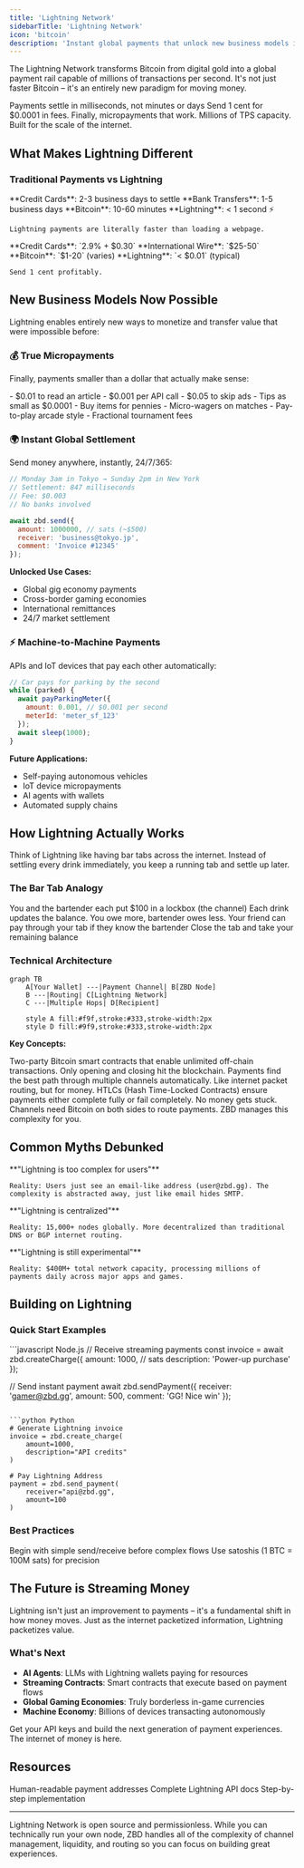 ```yaml
---
title: 'Lightning Network'
sidebarTitle: 'Lightning Network'
icon: 'bitcoin'
description: 'Instant global payments that unlock new business models impossible with traditional systems'
---
```


The Lightning Network transforms Bitcoin from digital gold into a global payment rail capable of millions of transactions per second. It's not just faster Bitcoin – it's an entirely new paradigm for moving money.

<CardGroup cols={3}>
  <Card title="Sub-second Speed" icon="bolt">
    Payments settle in milliseconds, not minutes or days
  </Card>
  <Card title="Fractional Costs" icon="coin">
    Send 1 cent for $0.0001 in fees. Finally, micropayments that work.
  </Card>
  <Card title="Internet Scale" icon="globe">
    Millions of TPS capacity. Built for the scale of the internet.
  </Card>
</CardGroup>

## What Makes Lightning Different

### Traditional Payments vs Lightning

<Tabs>
  <Tab title="Speed">
    **Credit Cards**: 2-3 business days to settle  
    **Bank Transfers**: 1-5 business days  
    **Bitcoin**: 10-60 minutes  
    **Lightning**: < 1 second ⚡
    
    Lightning payments are literally faster than loading a webpage.
  </Tab>
  <Tab title="Fees">
    **Credit Cards**: `2.9% + $0.30`  
    **International Wire**: `$25-50`  
    **Bitcoin**: `$1-20` (varies)  
    **Lightning**: `< $0.01` (typical)
    
    Send 1 cent profitably.
  </Tab>
</Tabs>

## New Business Models Now Possible

Lightning enables entirely new ways to monetize and transfer value that were impossible before:

### 💰 True Micropayments

Finally, payments smaller than a dollar that actually make sense:

<CardGroup cols={2}>
  <Card title="Content Monetization">
    - $0.01 to read an article
    - $0.001 per API call
    - $0.05 to skip ads
    - Tips as small as $0.0001
  </Card>
  <Card title="Gaming Economy">
    - Buy items for pennies
    - Micro-wagers on matches
    - Pay-to-play arcade style
    - Fractional tournament fees
  </Card>
</CardGroup>

### 🌍 Instant Global Settlement

Send money anywhere, instantly, 24/7/365:

```javascript
// Monday 3am in Tokyo → Sunday 2pm in New York
// Settlement: 847 milliseconds
// Fee: $0.003
// No banks involved

await zbd.send({
  amount: 1000000, // sats (~$500)
  receiver: 'business@tokyo.jp',
  comment: 'Invoice #12345'
});
```

**Unlocked Use Cases:**
- Global gig economy payments
- Cross-border gaming economies
- International remittances
- 24/7 market settlement

### ⚡ Machine-to-Machine Payments

APIs and IoT devices that pay each other automatically:

```javascript
// Car pays for parking by the second
while (parked) {
  await payParkingMeter({
    amount: 0.001, // $0.001 per second
    meterId: 'meter_sf_123'
  });
  await sleep(1000);
}
```

**Future Applications:**
- Self-paying autonomous vehicles
- IoT device micropayments
- AI agents with wallets
- Automated supply chains

## How Lightning Actually Works

Think of Lightning like having bar tabs across the internet. Instead of settling every drink immediately, you keep a running tab and settle up later.

### The Bar Tab Analogy

<Steps>
  <Step title="Open a Tab">
    You and the bartender each put $100 in a lockbox (the channel)
  </Step>
  <Step title="Track Changes">
    Each drink updates the balance. You owe more, bartender owes less.
  </Step>
  <Step title="Multi-Hop Magic">
    Your friend can pay through your tab if they know the bartender
  </Step>
  <Step title="Settle Anytime">
    Close the tab and take your remaining balance
  </Step>
</Steps>

### Technical Architecture

```mermaid
graph TB
    A[Your Wallet] ---|Payment Channel| B[ZBD Node]
    B ---|Routing| C[Lightning Network]
    C ---|Multiple Hops| D[Recipient]
    
    style A fill:#f9f,stroke:#333,stroke-width:2px
    style D fill:#9f9,stroke:#333,stroke-width:2px
```

**Key Concepts:**

<AccordionGroup>
  <Accordion title="Payment Channels" icon="link">
    Two-party Bitcoin smart contracts that enable unlimited off-chain transactions. Only opening and closing hit the blockchain.
  </Accordion>
  <Accordion title="Network Routing" icon="route">
    Payments find the best path through multiple channels automatically. Like internet packet routing, but for money.
  </Accordion>
  <Accordion title="Atomic Swaps" icon="atom">
    HTLCs (Hash Time-Locked Contracts) ensure payments either complete fully or fail completely. No money gets stuck.
  </Accordion>
  <Accordion title="Liquidity" icon="water">
    Channels need Bitcoin on both sides to route payments. ZBD manages this complexity for you.
  </Accordion>
</AccordionGroup>

## Common Myths Debunked

<Tabs>
  <Tab title="Myth: Complexity">
    **"Lightning is too complex for users"**
    
    Reality: Users just see an email-like address (user@zbd.gg). The complexity is abstracted away, just like email hides SMTP.
  </Tab>
  <Tab title="Myth: Centralization">
    **"Lightning is centralized"**
    
    Reality: 15,000+ nodes globally. More decentralized than traditional DNS or BGP internet routing.
  </Tab>
  <Tab title="Myth: Experimental">
    **"Lightning is still experimental"**
    
    Reality: $400M+ total network capacity, processing millions of payments daily across major apps and games.
  </Tab>
</Tabs>

## Building on Lightning

### Quick Start Examples

<CodeGroup>
```javascript Node.js
// Receive streaming payments
const invoice = await zbd.createCharge({
  amount: 1000, // sats
  description: 'Power-up purchase'
});

// Send instant payment
await zbd.sendPayment({
  receiver: 'gamer@zbd.gg',
  amount: 500,
  comment: 'GG! Nice win'
});
```

```python Python
# Generate Lightning invoice
invoice = zbd.create_charge(
    amount=1000,
    description="API credits"
)

# Pay Lightning Address  
payment = zbd.send_payment(
    receiver="api@zbd.gg",
    amount=100
)
```
</CodeGroup>

### Best Practices

<CardGroup cols={2}>
  <Card title="Start Small" icon="seedling">
    Begin with simple send/receive before complex flows
  </Card>
  <Card title="Think in Sats" icon="bitcoin">
    Use satoshis (1 BTC = 100M sats) for precision
  </Card>
</CardGroup>

## The Future is Streaming Money

Lightning isn't just an improvement to payments – it's a fundamental shift in how money moves. Just as the internet packetized information, Lightning packetizes value.

### What's Next

- **AI Agents**: LLMs with Lightning wallets paying for resources
- **Streaming Contracts**: Smart contracts that execute based on payment flows  
- **Global Gaming Economies**: Truly borderless in-game currencies
- **Machine Economy**: Billions of devices transacting autonomously

<Card title="Start Building the Future" icon="rocket" href="https://cal.com/zbdpay">
  Get your API keys and build the next generation of payment experiences. The internet of money is here.
</Card>

## Resources

<CardGroup cols={3}>
  <Card title="Lightning Address" icon="bolt-lightning" href="/payments/lightning-address">
    Human-readable payment addresses
  </Card>
  <Card title="API Reference" icon="code" href="/payments/api">
    Complete Lightning API docs
  </Card>
  <Card title="Integration Guide" icon="book" href="/payments/sdk">
    Step-by-step implementation
  </Card>
</CardGroup>

---

<Note>
  Lightning Network is open source and permissionless. While you can technically run your own node, ZBD handles all of the complexity of channel management, liquidity, and routing so you can focus on building great experiences.
</Note>
